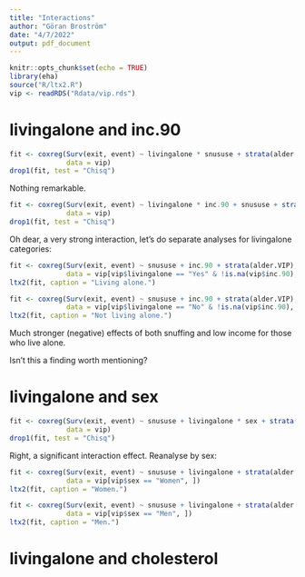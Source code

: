 ```yaml
---
title: "Interactions"
author: "Göran Broström"
date: "4/7/2022"
output: pdf_document
---
```


```r
knitr::opts_chunk$set(echo = TRUE)
library(eha)
source("R/ltx2.R")
vip <- readRDS("Rdata/vip.rds")
```

# livingalone and inc.90

```r
fit <- coxreg(Surv(exit, event) ~ livingalone * snususe + strata(alder.VIP), 
              data = vip)
drop1(fit, test = "Chisq")
```

Nothing remarkable.

```r
fit <- coxreg(Surv(exit, event) ~ livingalone * inc.90 + snususe + strata(alder.VIP), 
              data = vip)
drop1(fit, test = "Chisq")
```

Oh dear, a very strong interaction, let's do separate analyses for livingalone categories:


```r
fit <- coxreg(Surv(exit, event) ~ snususe + inc.90 + strata(alder.VIP), 
              data = vip[vip$livingalone == "Yes" & !is.na(vip$inc.90), ])
ltx2(fit, caption = "Living alone.")
```


```r
fit <- coxreg(Surv(exit, event) ~ snususe + inc.90 + strata(alder.VIP), 
              data = vip[vip$livingalone == "No" & !is.na(vip$inc.90), ])
ltx2(fit, caption = "Not living alone.")
```

Much stronger (negative) effects of both snuffing and low income for those 
who live alone.

Isn't this a finding worth mentioning?

# livingalone and sex

```r
fit <- coxreg(Surv(exit, event) ~ snususe + livingalone * sex + strata(alder.VIP), 
              data = vip)
drop1(fit, test = "Chisq")
```

Right, a significant interaction effect. Reanalyse by sex:

```r
fit <- coxreg(Surv(exit, event) ~ snususe + livingalone + strata(alder.VIP), 
              data = vip[vip$sex == "Women", ])
ltx2(fit, caption = "Women.")
```

```r
fit <- coxreg(Surv(exit, event) ~ snususe + livingalone + strata(alder.VIP), 
              data = vip[vip$sex == "Men", ])
ltx2(fit, caption = "Men.")
```

# livingalone and cholesterol

